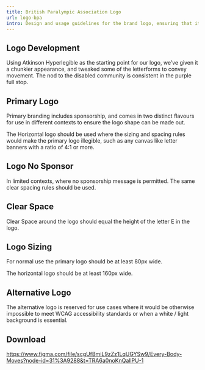 ```yaml
---
title: British Paralympic Association Logo
url: logo-bpa
intro: Design and usage guidelines for the brand logo, ensuring that it's always represented correctly, regardless of where it appears.
---
```


## Logo Development

Using Atkinson Hyperlegible as the starting point for our logo, we’ve given it a chunkier appearance, and tweaked some of the letterforms to convey movement. The nod to the disabled community is consistent in the purple full stop.

<div class="frame spaced">
    <Imag src={img1} alt="Logo Development." format="jpg" />
</div>

## Primary Logo

Primary branding includes sponsorship, and comes in two distinct flavours for use in different contexts to ensure the logo shape can be made out. 
<div class="frame bg-4 spaced">
    <Imag src={img2} alt="Primary Logo." format="svg" />
</div>

The Horizontal logo should be used where the sizing and spacing rules would make the primary logo illegible, such as any canvas like letter banners with a ratio of 4:1 or more.
<div class="frame bg-4 spaced">
    <Imag src={img3} alt="Horizontal Logo." format="svg" />
</div>

## Logo No Sponsor

In limited contexts, where no sponsorship message is permitted. The same clear spacing rules should be used.

<div class="frame bg-4 spaced">
    <Imag src={img4} alt="No sponsor Logo." format="svg" />
</div>

<div class="frame bg-4 spaced">
    <Imag src={img5} alt="No sponsor horizontal Logo." format="svg" />
</div>



## Clear Space

Clear Space around the logo should equal the height of the letter E in the logo.

<div class="frame bg-4 spaced">
    <Imag src={img6} alt="Clear Space Guide." format="svg" />
</div>

<div class="frame bg-4 spaced">
    <Imag src={img7} alt="Horizontal Clear Space Guide." format="svg" />
</div>


## Logo Sizing

For normal use the primary logo should be at least 80px wide. 

<div class="frame bg-4 spaced">
    <Imag src={img8} alt="Size Guide." format="svg" />
</div>

The horizontal logo should be at least 160px wide.

<div class="frame bg-4 spaced">
    <Imag src={img9} alt="Horizontal Size Guide." format="svg" />
</div>


## Alternative Logo

The alternative logo is reserved for use cases where it would be otherwise impossible to meet WCAG accessibility standards or when a white / light background is essential.


<div class="frame spaced">
    <Imag src={img10} alt="Alternative Logo." format="svg" />
</div>

<div class="frame spaced">
    <Imag src={img11} alt="Horizontal Alternative Logo." format="svg" />
</div>

## Download

https://www.figma.com/file/scgUfBmiL9zZz1LqUGYSw9/Every-Body-Moves?node-id=31%3A9288&t=TRA6a0noKnQallPU-1